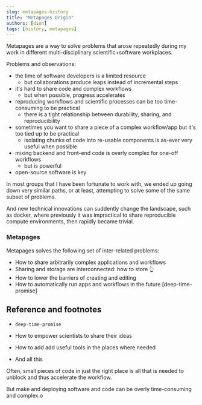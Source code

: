 ```yaml
---
slug: metapages-history
title: "Metapages Origin"
authors: [dion]
tags: [history, metapages]
---
```


Metapages are a way to solve problems that arose repeatedly during my work in different multi-disciplinary scientific+software workplaces.

Problems and observations:

 - the time of software developers is a limited resource
   - but collaborations produce leaps instead of incremental steps
 - it's hard to share code and complex workflows
   - but when possible, progress accelerates
 - reproducing workflows and scientific processes can be too time-consuming to be practical
   - there is a tight relationship between durability, sharing, and reproducibility
 - sometimes you want to share a piece of a complex workflow/app but it's too tied up to be practical
   - isolating chunks of code into re-usable components is as-ever very useful when possible
 - mixing backend and front-end code is overly complex for one-off workflows
   - but is powerful
 - open-source software is key


In most groups that I have been fortunate to work with, we ended up going down very similar paths, or at least, attempting to solve some of the same subset of problems.

And new technical innovations can suddently change the landscape, such as docker, where previously it was impractical to share reproducible compute environments, then rapidly became trivial.

### Metapages

Metapages solves the following set of inter-related problems:

 - How to share arbitrarily complex applications and workflows
 - Sharing and storage are interconnected: how to store 👆
 - How to lower the barriers of creating and editing
 - How to automatically run apps and workflows in the future [deep-time-promise]










## Reference and footnotes

- `deep-time-promise`

- How to empower scientists to share their ideas
- How to add add useful tools in the places where needed
- And all this


Often, small pieces of code in just the right place is all that is needed to unblock and thus accelerate the workflow.

But make and deploying software and code can be overly time-consuming and complex.o
